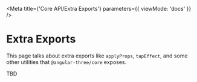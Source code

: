 
<Meta title={'Core API/Extra Exports'} parameters={{ viewMode: 'docs' }} />

# Extra Exports

This page talks about extra exports like `applyProps`, `tapEffect`, and some other utilities that `@angular-three/core` exposes.

TBD
